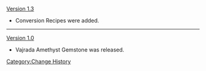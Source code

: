 [[Version 1.3]]
*Conversion Recipes were added.
----
[[Version 1.0]]
*Vajrada Amethyst Gemstone was released.
<noinclude>[[Category:Change History]]</noinclude>